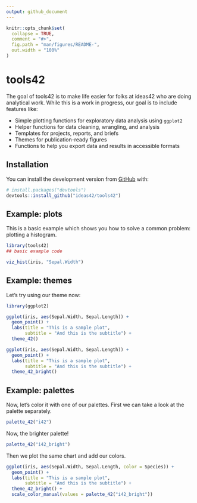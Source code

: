 ```yaml
---
output: github_document
---
```


<!-- README.md is generated from README.Rmd. Please edit that file -->

```r
knitr::opts_chunk$set(
  collapse = TRUE,
  comment = "#>",
  fig.path = "man/figures/README-",
  out.width = "100%"
)
```

# tools42

<!-- badges: start -->
<!-- badges: end -->

The goal of tools42 is to make life easier for folks at ideas42 who are doing analytical work. While this is a work in progress, our goal is to include features like:

- Simple plotting functions for exploratory data analysis using `ggplot2`
- Helper functions for data cleaning, wrangling, and analysis
- Templates for projects, reports, and briefs
- Themes for publication-ready figures
- Functions to help you export data and results in accessible formats

## Installation

You can install the development version from [GitHub](https://github.com/) with:

``` r
# install.packages("devtools")
devtools::install_github("ideas42/tools42")
```
## Example: plots

This is a basic example which shows you how to solve a common problem: plotting a histogram.

```r

library(tools42)
## basic example code

viz_hist(iris, "Sepal.Width")

```

## Example: themes

Let's try using our theme now:

```r
library(ggplot2)

ggplot(iris, aes(Sepal.Width, Sepal.Length)) + 
  geom_point() +
  labs(title = "This is a sample plot",
       subtitle = "And this is the subtitle") +
  theme_42()

```

```r

ggplot(iris, aes(Sepal.Width, Sepal.Length)) + 
  geom_point() +
  labs(title = "This is a sample plot",
       subtitle = "And this is the subtitle") +
  theme_42_bright()

```

## Example: palettes 

Now, let's color it with one of our palettes. First we can take a look at the palette separately.

```r

palette_42("i42")

```
Now, the brighter palette!

```r

palette_42("i42_bright")

```

Then we plot the same chart and add our colors.

```r

ggplot(iris, aes(Sepal.Width, Sepal.Length, color = Species)) + 
  geom_point() +
  labs(title = "This is a sample plot",
       subtitle = "And this is the subtitle") +
  theme_42_bright() +
  scale_color_manual(values = palette_42("i42_bright"))

```



